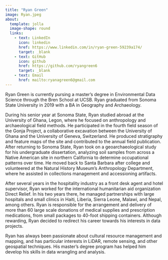 ```yaml
---
title: "Ryan Green"
image: Ryan.jpeg
about:
  template: jolla
  image-shape: round
  links: 
    - text: LinkedIn
      icon: linkedin
      href: https://www.linkedin.com/in/ryan-green-59239a174/
      target: _blank
    - text: GitHub
      icon: github
      href: https://github.com/ryangreen6
      target: _blank
    - text: Email
      href: mailto:ryanagreen6@gmail.com
---
```


Ryan Green is currently pursing a master’s degree in Environmental Data Science through the Bren School at UCSB. Ryan graduated from Sonoma State University in 2019 with a BA in Geography and Archaeology. 

During his senior year at Sonoma State, Ryan studied abroad at the University of Ghana, Legon, where he focused on anthropology and archaeological field methods. He participated in the fourth field season of the Gonja Project, a collaborative excavation between the University of Ghana and the University of Geneva, Switzerland. He produced stratigraphy and feature maps of the site and contributed to the annual field publication. After returning to Sonoma State, Ryan took on a geoarchaeological study for his undergraduate dissertation, analyzing soil samples from across a Native American site in northern California to determine occupational patterns over time. He moved back to Santa Barbara after college and volunteered at the Natural History Museum's Anthropology Department, where he assisted in collections management and accessioning artifacts. 

After several years in the hospitality industry as a front desk agent and hotel supervisor, Ryan worked for the international humanitarian aid organization Direct Relief. In his two years there, he managed partnerships with large hospitals and small clinics in Haiti, Liberia, Sierra Leone, Malawi, and Nepal, among others. Ryan is responsible for the arrangement and delivery of more than 60 large scale donations of medical supplies and prescription medications, from small packages to 40-foot shipping containers. Although rewarding, Ryan decided to redirect his career towards his interests in data projects. 

Ryan has always been passionate about cultural resource management and mapping, and has particular interests in LiDAR, remote sensing, and other geospatial techniques. His master’s degree program has helped him develop his skills in data wrangling and analysis. 
